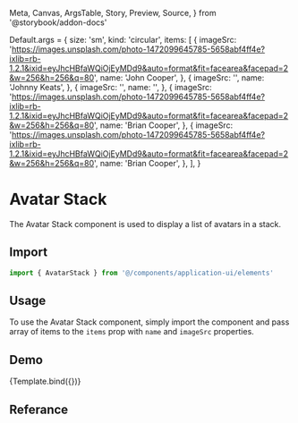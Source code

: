   Meta,
  Canvas,
  ArgsTable,
  Story,
  Preview,
  Source,
} from '@storybook/addon-docs'

<Meta title="Application UI/Elements/Avatar Stack" component={AvatarStack} />


Default.args = {
  size: 'sm',
  kind: 'circular',
  items: [
    {
      imageSrc:
        'https://images.unsplash.com/photo-1472099645785-5658abf4ff4e?ixlib=rb-1.2.1&ixid=eyJhcHBfaWQiOjEyMDd9&auto=format&fit=facearea&facepad=2&w=256&h=256&q=80',
      name: 'John Cooper',
    },
    {
      imageSrc: '',
      name: 'Johnny Keats',
    },
    {
      imageSrc: '',
      name: '',
    },
    {
      imageSrc:
        'https://images.unsplash.com/photo-1472099645785-5658abf4ff4e?ixlib=rb-1.2.1&ixid=eyJhcHBfaWQiOjEyMDd9&auto=format&fit=facearea&facepad=2&w=256&h=256&q=80',
      name: 'Brian Cooper',
    },
    {
      imageSrc:
        'https://images.unsplash.com/photo-1472099645785-5658abf4ff4e?ixlib=rb-1.2.1&ixid=eyJhcHBfaWQiOjEyMDd9&auto=format&fit=facearea&facepad=2&w=256&h=256&q=80',
      name: 'Brian Cooper',
    },
  ],
}

# Avatar Stack

The Avatar Stack component is used to display a list of avatars in a stack.

## Import

```js
import { AvatarStack } from '@/components/application-ui/elements'
```

## Usage

To use the Avatar Stack component, simply import the component and pass array of items to the `items` prop with `name` and `imageSrc` properties.

## Demo

<Canvas>
  <Story name="Default" args={Default.args}>
    {Template.bind({})}
  </Story>
</Canvas>

## Referance

<ArgsTable of={AvatarStack} />
